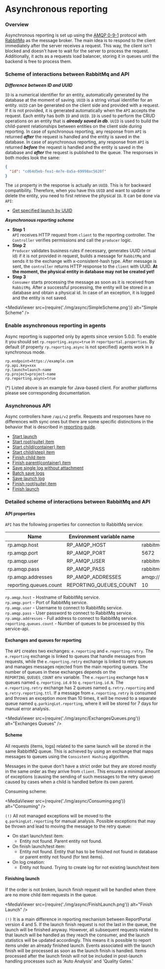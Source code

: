 # Asynchronous reporting

### Overview

Asynchronous reporting is set up using the [AMQP 0-9-1](https://www.rabbitmq.com/tutorials/amqp-concepts.html) protocol with
[RabbitMq](https://www.rabbitmq.com) as the message broker.
The main idea is to respond to the client immediately after the server receives a request. This way, the client isn't blocked and doesn't have to wait for the server to process the request.
Additionally, it acts as a requests load balancer, storing it in queues until the backend is free to process them.

### Scheme of interactions between RabbitMq and API

***Difference between ID and UUID***  

`ID` is a numerical identifier for an entity, automatically generated by the database at the moment of saving.
`UUID` is a string virtual identifier for an entity. `UUID` can be generated on the client side and provided with a request. If it is not provided,
it is generated automatically when the `API` accepts the request.
Each entity has both `ID` and `UUID`. `ID` is used to perform the CRUD operations on an entity that is ***already saved in db***.
`UUID` is used to build the child-parent relationships between entities on the client side during reporting.
In case of synchronous reporting, any response from `API` is returned ***after*** the request is handled and the entity is saved in the database.
In case of asynchronous reporting, any response from `API` is returned ***before*** the request is handled and the entity is saved in the database and ***after*** the request is published to the queue.
The responses in both modes look the same:
```json
{
  "id": "cd64d5eb-fea1-4e7e-8a5a-69998ac5620f"
}
```
The `id` property in the response is actually an `UUID`. This is for backward compatibility.
Therefore, when you have this `UUID` and want to update or delete the entity, you need to first retrieve the physical `ID`.
It can be done via `API`:
* [Get specified launch by UUID](https://reportportal.io/docs/api/service-api/get-launch-by-uuid-using-get)

***Asynchronous reporting scheme***


* **Step 1**  
`API` receives HTTP request from `client` to the reporting controller. The `Controller` verifies permissions and call the `producer` logic.
* **Step 2**  
`Producer` validates business rules if necessary, generates UUID (virtual id) if it is not provided in request,
builds a message for `RabbitMq` and sends it to the exchange with x-consistent-hash type.
After message is sent, the `controller` returns HTTP response to the `client` with UUID. **At the moment, the physical entity in database may not be created yet!**
* **Step 3**  
`Consumer` starts processing the message as soon as it is received from `RabbitMq`. 
After a successful processing, the entity will be stored in a database and obtain a physical id. 
In case of an exception, it is logged and the entity is not saved.

<MediaViewer src={require('./img/async/SimpleScheme.png')} alt="Simple Scheme" />

### Enable asynchronous reporting in agents

Async reporting is supported only by agents since version 5.0.0.
To enable it you should set `rp.reporting.async=true` in `reportportal.properties`.
By default (if property `rp.reporting.async` is not specified) agents work in a synchronous mode.

```properties
rp.endpoint=https://example.com
rp.api.key=xxx
rp.launch=launch-name
rp.project=project-name
rp.reporting.async=true
```

(*) Listed above is an example for Java-based client. For another platforms please see corresponding documentation.

### Asynchronous API

Async controllers have `/api/v2` prefix.
Requests and responses have no differences with sync ones but there are some specific distinctions in the behavior that is described in 
[reporting guide](ReportingDevelopersGuide.md).

* [Start launch](ReportingDevelopersGuide.md#start-launch)
* [Start root(suite) item](ReportingDevelopersGuide.md#start-rootsuite-item)
* [Start child(container) item](ReportingDevelopersGuide.md#start-childcontainer-item)
* [Start child(step) item](ReportingDevelopersGuide.md#start-childstep-item)
* [Finish child item](ReportingDevelopersGuide.md#finish-child-item)
* [Finish parent(container) item](ReportingDevelopersGuide.md#finish-parentcontainer-item)
* [Save single log without attachment](ReportingDevelopersGuide.md#save-single-log-without-attachment)
* [Batch save logs](ReportingDevelopersGuide.md#batch-save-logs)
* [Save launch log](ReportingDevelopersGuide.md#save-launch-log)
* [Finish root(suite) item](ReportingDevelopersGuide.md#finish-rootsuite-item)
* [Finish launch](ReportingDevelopersGuide.md#finish-launch)

### Detailed scheme of interactions between RabbitMq and API

#### API properties

`API` has the following properties for connection to RabbitMq service:

| Name                 | Environment variable name | Default value                          |
|----------------------|---------------------------|----------------------------------------|
| rp.amqp.host         | RP_AMQP_HOST              | rabbitmq                               |
| rp.amqp.port         | RP_AMQP_PORT              | 5672                                   |
| rp.amqp.user         | RP_AMQP_USER              | rabbitmq                               |
| rp.amqp.pass         | RP_AMQP_PASS              | rabbitmq                               |
| rp.amqp.addresses    | RP_AMQP_ADDRESSES         | amqp://rabbitmq:rabbitmq@rabbitmq:5672 |
| reporting.queues.count  | REPORTING_QUEUES_COUNT | 10                                     |


`rp.amqp.host` - Hostname of RabbitMq service.  
`rp.amqp.port` - Port of RabbitMq service.  
`rp.amqp.user` - Username to connect to RabbitMq service.  
`rp.amqp.pass` - User password to connect to RabbitMq service.  
`rp.amqp.addresses` - Full address to connect to RabbitMq service.  
`reporting.queues.count` - Number of queues to be processed by this service-api.

#### Exchanges and queues for reporting

The `API` creates two exchanges: `e.reporting` and `e.reporting.retry`. The `e.reporting` exchange is linked to queues that handle messages from requests, while the `e.reporting.retry` exchange is linked to retry queues and manages messages rejected from the main reporting queues.
The number of queues in these exchanges depends on the `REPORTING_QUEUES_COUNT` env variable. The `e.reporting` exchange has `N` queues named `q.reporting.id.0` to `q.reporting.id.N`. The `e.reporting.retry` exchange has 2 queues named `q.retry.reporting` and `q.retry.reporting.ttl`.
If a message from `e.reporting.retry` is consumed and throws an exception more than 10 times, it will be moved to a separate queue named `q.parkingLot.reporting`, where it will be stored for 7 days for manual error analysis.

<MediaViewer src={require('./img/async/ExchangesQueues.png')} alt="Exchanges Queues" />

#### Scheme

All requests (items, logs) related to the same launch will be stored in the same RabbitMQ queue.
This is achieved by using an exchange that maps messages to queues using the `Consistent Hashing` algorithm.

Messages in the queue don't have a strict order but they are stored mostly in the same order as they arrive from `client`. 
This ensures a minimal amount of exceptions (causing the sending of such messages to the retry queue) caused by cases when a child is handled before its own parent. 

Consuming scheme:

<MediaViewer src={require('./img/async/Consuming.png')} alt="Consuming" />

`(!)` All not managed exceptions will be moved to the `q.parkingLot.reporting` for manual analysis.
Possible exceptions that may be thrown and lead to moving the message to the retry queue:
* On start launch/test item:
    * Entity not found. Parent entity not found.
* On finish launch/test item:
    * Entity not found. Entity that has to be finished not found in database or parent entity not found (for test items).
* On log creation:
    * Entity not found. Trying to create log for not existing launch/test item

#### Finishing launch

If the order is not broken, launch finish request will be handled when there are no more child item requests in the queue.

<MediaViewer src={require('./img/async/FinishLaunch.png')} alt="Finish Launch" />

`(!)` It is a main difference in reporting mechanism between ReportPortal version 4 and 5.
If the launch finish request is not the last in the queue, the launch will be finished anyway.
However, all subsequent requests related to that launch will be handled as they reach the consumer, and the launch statistics will be updated accordingly.
This means it is possible to report items under an already finished launch.
Events associated with the launch finish will be processed as soon as the launch finish is handled.
Items processed after the launch finish will not be included in post-launch handling processes such as 'Auto Analysis' and 'Quality Gates.'


